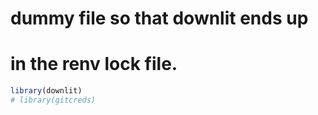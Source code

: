 # dummy file so that downlit ends up 
# in the renv lock file.

```r
library(downlit)
# library(gitcreds)
```
